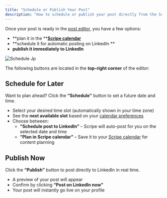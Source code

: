 ```yaml
---
title: "Schedule or Publish Your Post"
description: "How to schedule or publish your post directly from the Scripe editor."
---
```


Once your post is ready in the [post editor](/editor/editor), you have a few options: 

- **plan it in the **[**Scripe calendar**](/sidebar/calendar)
- **schedule it for automatic posting on LinkedIn **
- **publish it immediately to LinkedIn**

![Schedule Jp](/images/schedule.jpg)

The following buttons are located in the **top-right corner** of the editor:

## Schedule for Later

Want to plan ahead? Click the **“Schedule”** button to set a future date and time.

- Select your desired time slot (automatically shown in your time zone)
- See the **next available slot** based on your [calendar preferences](/sidebar/calendar)
- Choose between:
  - **“Schedule post to LinkedIn”** – Scripe will auto-post for you on the selected date and time
  - **“Plan in Scripe calendar”** – Save it to your [Scripe calendar](/sidebar/calendar) for content planning

## Publish Now

Click the **“Publish”** button to post directly to LinkedIn in real time.

- A preview of your post will appear
- Confirm by clicking **“Post on LinkedIn now”**
- Your post will instantly go live on your profile